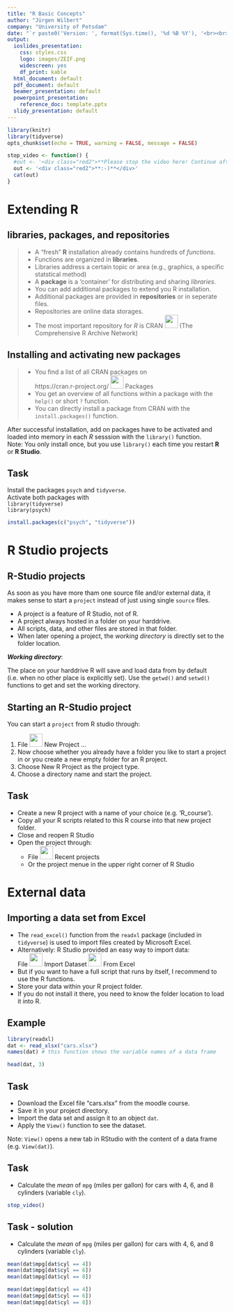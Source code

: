 ```yaml
---
title: "R Basic Concepts"
author: "Jürgen Wilbert"
company: "University of Potsdam"
date: "`r paste0('Version: ', format(Sys.time(), '%d %B %Y'), '<br><br>- arrow keys: move through slides <br>- f: toggle full-screen')`"
output:
  ioslides_presentation: 
    css: styles.css
    logo: images/ZEIF.png
    widescreen: yes
    df_print: kable
  html_document: default
  pdf_document: default
  beamer_presentation: default
  powerpoint_presentation:
    reference_doc: template.pptx
  slidy_presentation: default
---
```


```r
library(knitr)
library(tidyverse)
opts_chunk$set(echo = TRUE, warning = FALSE, message = FALSE)

stop_video <- function() {
  #out <- '<div class="red2">**Please stop the video here! Continue after completing the task!**</div>'
  out <- '<div class="red2">**:-)**</div>'
  cat(out)
}


```

# Extending R

## libraries, packages, and repositories

>- A "fresh" **R** installation already contains hundreds of *functions*.  
>- Functions are organized in **libraries**.
>- Libraries address a certain topic or area (e.g., graphics, a specific statstical method)
>- A **package** is a 'container' for distributing and sharing *libraries*.
>- You can add additional packages to extend you R installation.
>- Additional packages are provided in **repositories** or in seperate files. 
>- Repositories are online data storages.
>- The most important repository for *R* is CRAN <img src="images/R_logo.png" width="30" /> (The Comprehensive R Archive Network)

## Installing and activating new packages {.build}

>- You find a list of all CRAN packages on  
https://cran.r-project.org/ <img src="images/right_arrow.jpg" width="30" /> Packages
>- You get an overview of all functions within a package with the `help()` or short `?` function.
>- You can directly install a package from CRAN with the `install.packages()` function.

After successful installation, add on packages have to be activated and loaded into memory in each *R* sesssion with the `library()` function.  
Note: You only install once, but you use `library()` each time you restart **R** or **R Studio**.

## Task

Install the packages `psych` and `tidyverse`.  
Activate both packages with  
`library(tidyverse)`  
`library(psych)`  

```r
install.packages(c("psych", "tidyverse"))
```

# R Studio projects

## R-Studio projects {.build}

As soon as you have more tham one source file and/or external data, it makes sense to start a `project` instead of just using single `source` files.

- A project is a feature of R Studio, not of R. 
- A project always hosted in a folder on your harddrive.
- All scripts, data, and other files are stored in that folder.
- When later opening a project, the *working directory* is directly set to the folder location.

<div class="blue2">***Working directory***:</div> The place on your harddrive R will save and load data from by default (i.e. when no other place is explicitly set). Use the `getwd()` and `setwd()` functions to get and set the working directory.

## Starting an R-Studio project {.build}

You can start a `project` from R studio through:

1. File <img src="images/right_arrow.jpg" width="30" /> New Project ...
2. Now choose whether you already have a folder you like to start a project in or you create a new empty folder for an R project.
3. Choose New R Project as the project type.
4. Choose a directory name and start the project.

## Task {.build}

- Create a new R project with a name of your choice (e.g. 'R_course'). 
- Copy all your R scripts related to this R course into that new project folder.
- Close and reopen R Studio
- Open the project through:
  - File <img src="images/right_arrow.jpg" width="30" /> Recent projects
  - Or the project menue in the upper right corner of R Studio

# External data

## Importing a data set from Excel

- The `read_excel()` function from the `readxl` package (included in `tidyverse`) is used to import files created by Microsoft Excel.
- Alternatively: R Studio provided an easy way to import data:  
File <img src="images/right_arrow.jpg" width="30" /> Import Dataset <img src="images/right_arrow.jpg" width="30" /> From Excel
- But if you want to have a full script that runs by itself, I recommend to use the R functions.
- Store your data within your R project folder.
- If you do not install it there, you need to know the folder location to load it into R.

## Example

```r
library(readxl)
dat <- read_xlsx("cars.xlsx")
names(dat) # this function shows the variable names of a data frame 
```

```r
head(dat, 3)
```

## Task

- Download the Excel file "cars.xlsx" from the moodle course.  
- Save it in your project directory.  
- Import the data set and assign it to an object `dat`.  
- Apply the `View()` function to see the dataset.

Note: `View()` opens a new tab in RStudio with the content of a data frame (e.g. `View(dat)`).

## Task {.build}

- Calculate the *mean* of `mpg` (miles per gallon) for cars with 4, 6, and 8 cylinders (variable `cly`).

```r
stop_video()
```

## Task - solution

- Calculate the *mean* of `mpg` (miles per gallon) for cars with 4, 6, and 8 cylinders (variable `cly`).

```r
mean(dat$mpg[dat$cyl == 4])
mean(dat$mpg[dat$cyl == 6])
mean(dat$mpg[dat$cyl == 8])
```

```r
mean(dat$mpg[dat$cyl == 4])
mean(dat$mpg[dat$cyl == 6])
mean(dat$mpg[dat$cyl == 8])
```
